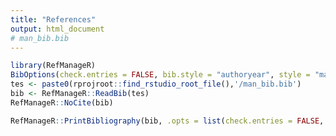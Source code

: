 ```yaml
---
title: "References"
output: html_document
# man_bib.bib
---
```



```r
library(RefManageR)
BibOptions(check.entries = FALSE, bib.style = "authoryear", style = "markdown", dashed = TRUE)
tes <- paste0(rprojroot::find_rstudio_root_file(),'/man_bib.bib')	
bib <- RefManageR::ReadBib(tes)
RefManageR::NoCite(bib)
```

```r
RefManageR::PrintBibliography(bib, .opts = list(check.entries = FALSE, sorting = "ynt"))
```




